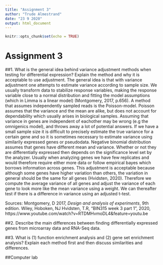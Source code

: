 ```yaml
---
title: "Assignment 3"
author: "Trude Almestrand"
date: "23 9 2020"
output: html_document
---
```


```r
knitr::opts_chunk$set(echo = TRUE)
```
# Assignment 3

##1. What is the general idea behind variance adjustment methods when testing for differential expression? Explain the method and why it is acceptable to use adjustment.
The general idea is that with variance adjustment one attempts to estimate variance according to sample size. We usually transform data to stabilize response variables, making the response variable close to a normal distribution and fitting the model assumptions (which in Limma is a linear model) (Montgomery, 2017, p.656). A method that assumes independently sampled reads is the Poisson-model. Poisson assumes that the variance and the mean are alike, but does not account for dependability which usually arises in biological samples. Assuming that variance in genes are independent of eachother may be wrong (e.g the omnigenics model), and  throws away a lot of potential answers. If we have a small sample size it is difficult to precisely estimate the true variance for a certain gene and so it is sometimes necessary to estimate variance using similarily expressed genes or pseudodata. Negative binomial distribution assumes that genes have different mean and variance. Whether or not they are differentially expressed then depends on the significance level set by the analyzer. Usually when analyzing genes we have few replicates and would therefore require either more data or follow empirical bayes which borrows information across genes. This adjustment is acceptable because although some genes have higher variation than others, the variation in general should be the same for all genes (Hvidsten, 2020). Therefore we compute the average variance of all genes and adjust the variance of each gene to look more like the mean variance using a weight. We can thereafter test if there is a difference in variance using an adjusted t-test. 

Sources: 
Montgomery, D 2017, *Design and analysis of experiments*, 9th edition. Wiley, Hoboken, NJ
Hvidsten, T.R, "BIN315 week 3 part 1", 2020, https://www.youtube.com/watch?v=RTDMHvmoDL4&feature=youtu.be   

##2. Describe the main differences between finding differentially expressed genes from microarray data and RNA-Seq data.


##3. What is (1) function enrichment analysis and (2) gene set enrichment analysis? Explain each method first and then discuss similarities and differences.


##Computer lab
